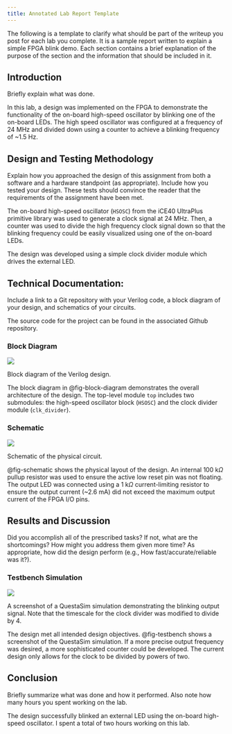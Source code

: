 ```yaml
---
title: Annotated Lab Report Template
---
```


::: {.callout-tip title="Annotated Report Template"}
The following is a template to clarify what should be part of the writeup you post for each lab you complete.
It is a sample report written to explain a simple FPGA blink demo.
Each section contains a brief explanation of the purpose of the section and the information that should be included in it.
:::

## Introduction

::: {.callout-note title="Introduction" collapse="true"}
Briefly explain what was done.
:::

In this lab, a design was implemented on the FPGA to demonstrate the functionality of the on-board high-speed oscillator by blinking one of the on-board LEDs.
The high speed oscillator was configured at a frequency of 24 MHz and divided down using a counter to achieve a blinking frequency of ~1.5 Hz.

## Design and Testing Methodology

::: {.callout-note title="Design and Testing Methodology" collapse="true"}
Explain how you approached the design of this assignment from both a software and a hardware standpoint (as appropriate). Include how you tested your design. These tests should convince the reader that the requirements of the assignment have been met.
:::

The on-board high-speed oscillator (`HSOSC`) from the iCE40 UltraPlus primitive library was used to generate a clock signal at 24 MHz.
Then, a counter was used to divide the high frequency clock signal down so that the blinking frequency could be easily visualized using one of the on-board LEDs.

The design was developed using a simple clock divider module which drives the external LED.

## Technical Documentation:

::: {.callout-note title="Technical Documentation" collapse="true"}
Include a link to a Git repository with your Verilog code, a block diagram of your design, and schematics of your circuits.
:::

The source code for the project can be found in the associated Github repository.

### Block Diagram

::: {#fig-block-diagram}
![](images/block-diagram.png)

Block diagram of the Verilog design.
:::

The block diagram in @fig-block-diagram demonstrates the overall architecture of the design.
The top-level module `top` includes two submodules: the high-speed oscillator block (`HSOSC`) and the clock divider module (`clk_divider`).

### Schematic
::: {#fig-schematic}
![](images/schematic.png)

Schematic of the physical circuit.
:::

@fig-schematic shows the physical layout of the design.
An internal 100 k$\Omega$ pullup resistor was used to ensure the active low reset pin was not floating.
The output LED was connected using a 1 k$\Omega$ current-limiting resistor to ensure the output current (~2.6 mA) did not exceed the maximum output current of the FPGA I/O pins.

## Results and Discussion

::: {.callout-note title="Results and Discussion" collapse="true"}
Did you accomplish all of the prescribed tasks? If not, what are the shortcomings? How might you address them given more time? As appropriate, how did the design perform (e.g., How fast/accurate/reliable was it?).
:::

### Testbench Simulation

::: {#fig-testbench}

![](images/testbench-screenshot.png)

A screenshot of a QuestaSim simulation demonstrating the blinking output signal. Note that the timescale for the clock divider was modified to divide by 4.
:::

The design met all intended design objectives.
@fig-testbench shows a screenshot of the QuestaSim simulation.
If a more precise output frequency was desired, a more sophisticated counter could be developed.
The current design only allows for the clock to be divided by powers of two.

## Conclusion

::: {.callout-note title="Conclusion" collapse="true"}
Briefly summarize what was done and how it performed. Also note how many hours you spent working on the lab.
:::

The design successfully blinked an external LED using the on-board high-speed oscillator.
I spent a total of two hours working on this lab.